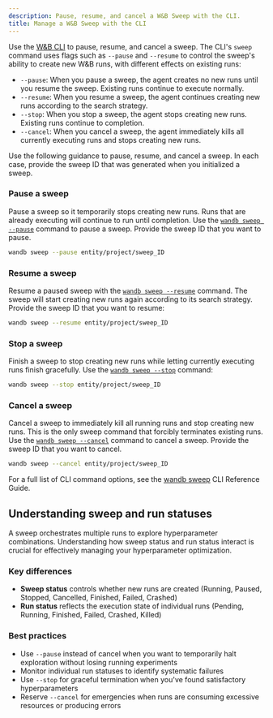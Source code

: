 ```yaml
---
description: Pause, resume, and cancel a W&B Sweep with the CLI.
title: Manage a W&B Sweep with the CLI
---
```


Use the [W&B CLI](/models/ref/cli/wandb-sweep) to pause, resume, and cancel a sweep. The CLI's `sweep` command uses flags such as `--pause` and `--resume` to control the sweep's ability to create new W&B runs, with different effects on existing runs:

- `--pause`: When you pause a sweep, the agent creates no new runs until you resume the sweep. Existing runs continue to execute normally.
- `--resume`: When you resume a sweep, the agent continues creating new runs according to the search strategy.
- `--stop`: When you stop a sweep, the agent stops creating new runs. Existing runs continue to completion.
- `--cancel`: When you cancel a sweep, the agent immediately kills all currently executing runs and stops creating new runs.


Use the following guidance to pause, resume, and cancel a sweep. In each case, provide the sweep ID that was generated when you initialized a sweep.

### Pause a sweep

Pause a sweep so it temporarily stops creating new runs. Runs that are already executing will continue to run until completion. Use the [`wandb sweep --pause`](/models/ref/cli/wandb-sweep) command to pause a sweep. Provide the sweep ID that you want to pause.

```bash
wandb sweep --pause entity/project/sweep_ID
```

### Resume a sweep

Resume a paused sweep with the [`wandb sweep --resume`](/models/ref/cli/wandb-sweep) command. The sweep will start creating new runs again according to its search strategy. Provide the sweep ID that you want to resume:

```bash
wandb sweep --resume entity/project/sweep_ID
```

### Stop a sweep

Finish a sweep to stop creating new runs while letting currently executing runs finish gracefully. Use the [`wandb sweep --stop`](/models/ref/cli/wandb-sweep) command:

```bash
wandb sweep --stop entity/project/sweep_ID
```

### Cancel a sweep

Cancel a sweep to immediately kill all running runs and stop creating new runs. This is the only sweep command that forcibly terminates existing runs. Use the [`wandb sweep --cancel`](/models/ref/cli/wandb-sweep) command to cancel a sweep. Provide the sweep ID that you want to cancel.

```bash
wandb sweep --cancel entity/project/sweep_ID
```

For a full list of CLI command options, see the [wandb sweep](/models/ref/cli/wandb-sweep) CLI Reference Guide.

## Understanding sweep and run statuses

A sweep orchestrates multiple runs to explore hyperparameter combinations. Understanding how sweep status and run status interact is crucial for effectively managing your hyperparameter optimization.

### Key differences

- **Sweep status** controls whether new runs are created (Running, Paused, Stopped, Cancelled, Finished, Failed, Crashed)
- **Run status** reflects the execution state of individual runs (Pending, Running, Finished, Failed, Crashed, Killed)

### Best practices

- Use `--pause` instead of cancel when you want to temporarily halt exploration without losing running experiments
- Monitor individual run statuses to identify systematic failures
- Use `--stop` for graceful termination when you've found satisfactory hyperparameters
- Reserve `--cancel` for emergencies when runs are consuming excessive resources or producing errors